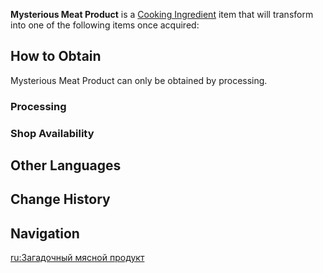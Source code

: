 {{Item Infobox
|id          = 1042
|image       = Item Mysterious Meat Product.png
|type        = Cooking Ingredients
|invCategory = Materials
|description = The mysterious meat can become something a lot more ordinary once specially processed.
|quality     = 1
|source1     = Output from [[Processing]]
}}
'''Mysterious Meat Product''' is a [[Cooking Ingredient]] item that will transform into one of the following items once acquired:
{{Card|Raw Meat|1|show_caption=1}}{{Card|Fowl|1|show_caption=1}}{{Card|Fish|1|show_caption=1}}

==How to Obtain==
Mysterious Meat Product can only be obtained by processing.

===Processing===
{{Recipe
|type = Processing
|Mysterious Meat = 1
|sort = Mysterious Meat
|time = 1
}}

===Shop Availability===
{{Shop Availability}}

==Other Languages==
{{Other Languages
|default_hidden = 1
|en      = Mysterious Meat Product
|zhs     = 神秘的肉加工产物
|zhs_rm  = Shénmì de Ròu Jiāgōng Chǎnwù
|zht     = 神秘的肉加工產物
|zht_rm  = Shénmì de Ròu Jiāgōng Chǎnwù
|ja      = 加工された謎の肉
|ja_rm   = Kakou sareta Nazo no Niku
|ko      = 수상한 고기 가공품
|es      = Carne misteriosa procesada
|fr      = Produit de viande mystérieuse
|ru      = Загадочный мясной продукт
|th      = ผลิตภัณฑ์แปรรูปจากเนื้อพิศวง
|th_rm   = 
|vi      = Thịt Gia Công Thần Bí
|de      = Mysteriöses Fleischprodukt
|id      = Mysterious Meat Product
|pt      = Produto de Carne Misteriosa
|tr      = Gizemli Et Ürünü
|it      = Prodotto di carne misteriosa
}}

==Change History==
{{Change History|3.4}}

==Navigation==
{{Material Navbox|type=Crafting Materials}}

[[ru:Загадочный мясной продукт]]